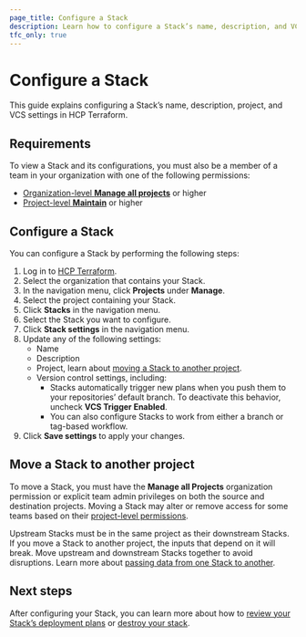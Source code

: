 ```yaml
---
page_title: Configure a Stack
description: Learn how to configure a Stack’s name, description, and VCS settings in HCP Terraform.
tfc_only: true
---
```


# Configure a Stack

This guide explains configuring a Stack’s name, description, project, and VCS settings in HCP Terraform.

## Requirements

To view a Stack and its configurations, you must also be a member of a team in your organization with one of the following permissions:

* [Organization-level **Manage all projects**](/terraform/cloud-docs/users-teams-organizations/permissions#manage-all-projects) or higher  
* [Project-level **Maintain**](/terraform/cloud-docs/users-teams-organizations/permissions#maintain) or higher

## Configure a Stack

You can configure a Stack by performing the following steps:

1. Log in to [HCP Terraform](https://app.terraform.io).
1. Select the organization that contains your Stack.
1. In the navigation menu, click **Projects** under **Manage**.  
1. Select the project containing your Stack.  
1. Click **Stacks** in the navigation menu.  
1. Select the Stack you want to configure.  
1. Click **Stack settings** in the navigation menu.  
1. Update any of the following settings:  
   * Name
   * Description
   * Project, learn about [moving a Stack to another project](/terraform/cloud-docs/stacks/configure#move-a-stack-to-another-project).
   * Version control settings, including:
        * Stacks automatically trigger new plans when you push them to your repositories’ default branch. To deactivate this behavior,  uncheck **VCS Trigger Enabled**.  
        * You can also configure Stacks to work from either a branch or tag-based workflow. 
1. Click **Save settings** to apply your changes.

## Move a Stack to another project

To move a Stack, you must have the **Manage all Projects** organization permission or explicit team admin privileges on both the source and destination projects. Moving a Stack may alter or remove access for some teams based on their [project-level permissions](/terraform/cloud-docs/users-teams-organizations/permissions#project-permissions).

Upstream Stacks must be in the same project as their downstream Stacks. If you move a Stack to another project, the inputs that depend on it will break. Move upstream and downstream Stacks together to avoid disruptions. Learn more about [passing data from one Stack to another](/terraform/language/stacks/deploy/pass-data).

## Next steps

After configuring your Stack, you can learn more about how to [review your Stack’s deployment plans](/terraform/cloud-docs/stacks/deploy/plans) or [destroy your stack](/terraform/cloud-docs/stacks/destroy).
